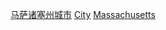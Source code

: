 {{Non-diffusing subcategory|马萨诸塞州城市|城市}}
{{Container}}

[[Category:马萨诸塞州城市|]]
[[Category:马萨诸塞州各县定居点|City]]
[[Category:美國各縣城市|Massachusetts]]